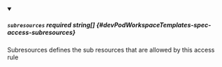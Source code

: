 
<details className="config-field" data-expandable="false" open>
<summary>

##### `subresources` <span className="config-field-required" data-required="false">required</span> <span className="config-field-type">string[]</span> <span className="config-field-default"></span> <span className="config-field-enum"></span> {#devPodWorkspaceTemplates-spec-access-subresources}

Subresources defines the sub resources that are allowed by this access rule

</summary>



</details>
